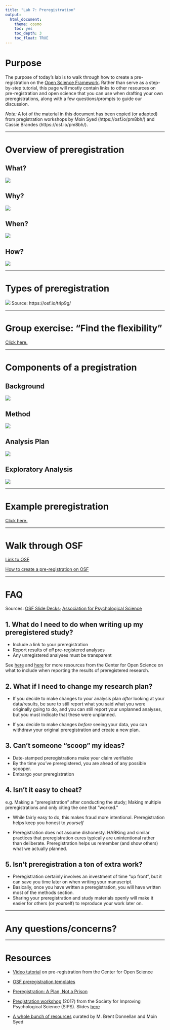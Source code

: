 ```yaml
---
title: "Lab 7: Preregistration"
output: 
  html_document: 
    theme: cosmo
    toc: yes
    toc_depth: 3
    toc_float: TRUE
---
```


# Purpose

The purpose of today's lab is to walk through how to create a pre-registration on the [Open Science Framework](https://osf.io){target="_blank"}. Rather than serve as a step-by-step tutorial, this page will mostly contain links to other resources on pre-registration and open science that you can use when drafting your own preregistrations, along with a few questions/prompts to guide our discussion. 

*Note:* A lot of the material in this document has been copied (or adapted) from pregistration workshops by Moin Syed (https://osf.io/pm8bh/) and Cassie Brandes (https://osf.io/pm8bh/). 

***

# Overview of preregistration {.tabset .tabset-fade .tabset-pills}

## What? 

![](resources/lab7/what_prereg.png)

## Why?

![](resources/lab7/why_prereg.png)

## When? 

![](resources/lab7/when_prereg.png)

## How?

![](resources/lab7/how_prereg.png)

***
# Types of preregistration

![](resources/lab7/prereg_variants.png)
Source: https://osf.io/t4p9g/

***

# Group exercise: "Find the flexibility"

[Click here.](https://mfr.osf.io/render?url=https://osf.io/y8f4c/?action=download%26mode=render){target="blank"}

***

# Components of a pregistration {.tabset .tabset-fade .tabset-pills}

## Background

![](resources/lab7/prereg1.png)

## Method
![](resources/lab7/prereg2.png)

## Analysis Plan
![](resources/lab7/prereg3.png)

## Exploratory Analysis
![](resources/lab7/prereg4.png)

***
# Example preregistration

[Click here.](https://osf.io/4qut8){target="_blank"}

***

# Walk through OSF

[Link to OSF](https://osf.io){target="_blank"}

[How to create a pre-registration on OSF](https://help.osf.io/hc/en-us/articles/360019738834-Create-a-Preregistration){target="_blank"}

***

# FAQ
Sources: [OSF Slide Decks](https://osf.io/t4p9g/){target="_blank"}; [Association for Psychological Science](https://www.psychologicalscience.org/observer/research-preregistration-101#.WD_Dz5K5Ll5){target="_blank"}

## 1. What do I need to do when writing up my preregistered study?

* Include a link to your preregistration
* Report results of *all* pre-registered analyses
* Any unregistered analyses must be transparent 

See [here](https://mfr.osf.io/render?url=https://osf.io/zwkqj/?action=download%26mode=render){target="_blank"} and [here](https://mfr.osf.io/render?url=https://osf.io/3k7hf/?action=download%26mode=render){target="_blank"} for more resources from the Center for Open Science on what to include when reporting the results of preregistered research.



## 2. What if I need to change my research plan? 

* If you decide to make changes to your analysis plan *after* looking at your data/results, be sure to still report what you said what you were originally going to do, and you can still report your unplanned analyses, but you must indicate that these were unplanned. 

* If you decide to make changes *before* seeing your data, you can withdraw your original preregistration and create a new plan.

## 3. Can't someone "scoop" my ideas?

* Date-stamped preregistrations make your claim verifiable
* By the time you’ve preregistered, you are ahead of any possible scooper.
* Embargo your preregistration

## 4. Isn't it easy to cheat?

e.g. Making a “preregistration” after conducting the study; Making multiple preregistrations and only citing the one that “worked.”

* While fairly easy to do, this makes fraud more intentional. Preregistration helps keep you honest to *yourself*

* Preregistration does not assume dishonesty. HARKing and similar practices that preregistration cures typically are unintentional rather than deliberate. Preregistration helps us remember (and show others) what we actually planned.

## 5. Isn't preregistration a ton of extra work?

* Preregistration certainly involves an investment of time "up front", but it can save you time later on when writing your manuscript.
* Basically, once you have written a preregistration, you will have written most of the methods section. 
* Sharing your preregistration and study materials openly will make it easier for others (or yourself) to reproduce your work later on. 

***

# Any questions/concerns?

***

# Resources

* [Video tutorial](https://www.youtube.com/watch?v=EnKkGO3OM9c&feature=emb_title){target="_blank"} on pre-registration from the Center for Open Science

* [OSF preregistration templates](https://osf.io/zab38/){target="_blank"}

* [Preregistration: A Plan, Not a Prison](https://cos.io/blog/preregistration-plan-not-prison/){target="_blank"}

* [Pregistration workshop](https://osf.io/fkt8e/){target="_blank"} (2017) from the Society for Improving Psychological Science (SIPS). Slides [here](https://docs.google.com/presentation/d/1MJ-kqfSzd34iO9dW5saRLHW1xq3n2Tgm_18K4uTvdfY/edit#slide=id.p){target="_blank"}

* [A whole bunch of resources](https://mfr.osf.io/render?url=https://osf.io/v6mxc/?action=download%26mode=render){target="_blank"} curated by M. Brent Donnellan and Moin Syed
